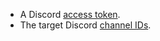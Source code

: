 - A Discord [access token](https://discord.com/developers/docs/topics/oauth2).
- The target Discord [channel IDs](https://support.discord.com/hc/articles/206346498-Where-can-I-find-my-User-Server-Message-ID#h_01HRSTXPS5FMK2A5SMVSX4JW4E).